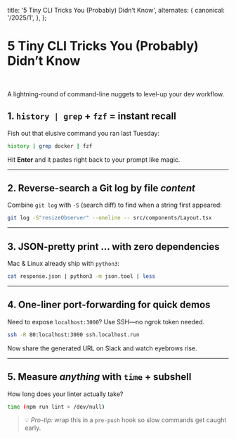   title: '5 Tiny CLI Tricks You (Probably) Didn’t Know',
  alternates: {
    canonical: '/2025/1',
  },
};

# 5 Tiny CLI Tricks You (Probably) Didn’t Know

<br />

A lightning-round of command-line nuggets to level-up your dev workflow.

## 1. **`history | grep` + `fzf` = instant recall**

Fish out that elusive command you ran last Tuesday:

```bash
history | grep docker | fzf
````

Hit **Enter** and it pastes right back to your prompt like magic.

---

## 2. **Reverse-search a Git log by file *content***

Combine `git log` with `-S` (search diff) to find when a string first appeared:

```bash
git log -S"resizeObserver" --oneline -- src/components/Layout.tsx
```

---

## 3. **JSON-pretty print … with zero dependencies**

Mac & Linux already ship with `python3`:

```bash
cat response.json | python3 -m json.tool | less
```

---

## 4. **One-liner port-forwarding for quick demos**

Need to expose `localhost:3000`? Use SSH—no ngrok token needed.

```bash
ssh -R 80:localhost:3000 ssh.localhost.run
```

Now share the generated URL on Slack and watch eyebrows rise.

---

## 5. **Measure *anything* with `time` + subshell**

How long does your linter actually take?

```bash
time (npm run lint > /dev/null)
```

> 💡 *Pro-tip:* wrap this in a `pre-push` hook so slow commands get caught early.
